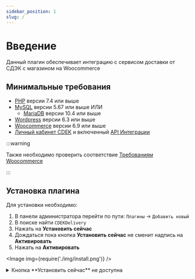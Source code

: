 ```yaml
---
sidebar_position: 1
slug: /
---
```


# Введение

Данный плагин обеспечивает интеграцию с сервисом доставки от СДЭК с магазином на Woocommerce

## Минимальные требования

- [PHP](https://www.php.net/downloads) версии 7.4 или выше
- [MySQL](https://www.mysql.com/downloads/) версии 5.67 или выше ИЛИ
  - [MariaDB](https://mariadb.org/download/) версии 10.4 или выше
- [Wordpress](https://wordpress.org/download/) версии 6.3 или выше
- [Woocommerce](https://wordpress.org/plugins/woocommerce/) версии 6.9 или выше
- [Личный кабинет CDEK](https://lk.cdek.ru/) и включенный [API Интеграции](https://lk.cdek.ru/integration)

:::warning

Также необходимо проверить соответствие [Требованиям Woocommerce](https://woocommerce.com/document/server-requirements/#section-1)

:::

## Установка плагина

Для установки необходимо:

1. В панели администратора перейти по пути: `Плагины` -> `Добавить новый`
1. В поиске найти `CDEKDelivery`
1. Нажать на **Установить сейчас**
1. Дождаться пока кнопка **Установить сейчас** не сменит надпись на **Активировать**
1. Нажать на **Активировать**

<Image img={require('./img/install.png')} />

<details>
<summary>Кнопка **Установить сейчас** не доступна</summary>

    Возможно, Woocommerce не установлен или не активирован. Проверьте это в разделе `Плагины` -> `Установленные`.
    <Image img={require('./img/error.png')} />

</details>
